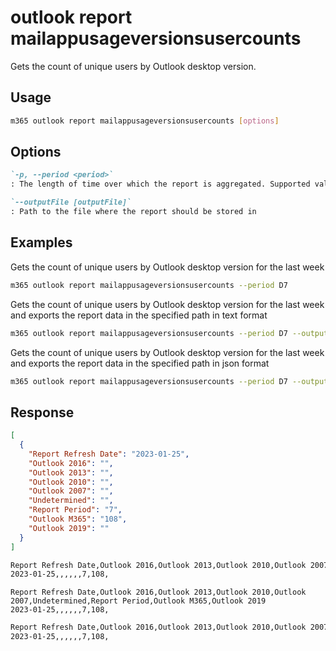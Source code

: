 
# outlook report mailappusageversionsusercounts

Gets the count of unique users by Outlook desktop version.

## Usage

```sh
m365 outlook report mailappusageversionsusercounts [options]
```

## Options

```md definition-list
`-p, --period <period>`
: The length of time over which the report is aggregated. Supported values `D7`, `D30`, `D90`, `D180`.

`--outputFile [outputFile]`
: Path to the file where the report should be stored in
```

<Global />

## Examples

Gets the count of unique users by Outlook desktop version for the last week

```sh
m365 outlook report mailappusageversionsusercounts --period D7
```

Gets the count of unique users by Outlook desktop version for the last week and exports the report data in the specified path in text format

```sh
m365 outlook report mailappusageversionsusercounts --period D7 --output text > "mailappusageversionsusercounts.txt"
```

Gets the count of unique users by Outlook desktop version for the last week and exports the report data in the specified path in json format

```sh
m365 outlook report mailappusageversionsusercounts --period D7 --output json > "mailappusageversionsusercounts.json"
```

## Response

<Tabs>
  <TabItem value="JSON">

  ```json
  [
    {
      "Report Refresh Date": "2023-01-25",
      "Outlook 2016": "",
      "Outlook 2013": "",
      "Outlook 2010": "",
      "Outlook 2007": "",
      "Undetermined": "",
      "Report Period": "7",
      "Outlook M365": "108",
      "Outlook 2019": ""
    }
  ]
  ```

  </TabItem>
  <TabItem value="Text">

  ```txt
  Report Refresh Date,Outlook 2016,Outlook 2013,Outlook 2010,Outlook 2007,Undetermined,Report Period,Outlook M365,Outlook 2019
  2023-01-25,,,,,,7,108,
  ```

  </TabItem>
  <TabItem value="CSV">

  ```csv
  Report Refresh Date,Outlook 2016,Outlook 2013,Outlook 2010,Outlook 2007,Undetermined,Report Period,Outlook M365,Outlook 2019
  2023-01-25,,,,,,7,108,
  ```

  </TabItem>
  <TabItem value="Markdown">

  ```md
  Report Refresh Date,Outlook 2016,Outlook 2013,Outlook 2010,Outlook 2007,Undetermined,Report Period,Outlook M365,Outlook 2019
  2023-01-25,,,,,,7,108,
  ```

  </TabItem>
</Tabs>

